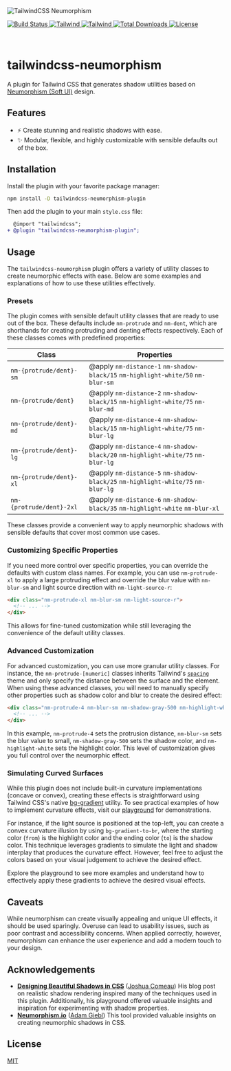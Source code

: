

<Meta title="Documentation/Introduction" />

<img src={Thumbnail} alt="TailwindCSS Neumorphism" class="rounded-lg" />

<p class="flex gap-2">
  <a href="https://github.com/junwen-k/tailwindcss-neumorphism-ui/actions">
    <img
      src="https://img.shields.io/github/actions/workflow/status/junwen-k/tailwindcss-neumorphism-ui/ci.yml?branch=main"
      alt="Build Status"
    />
  </a>
  <a href="https://tailwindcss.com/">
    <img
      alt="Tailwind"
      src="https://img.shields.io/badge/tailwindcss-v3.0+-0F172A?logo=tailwindcss&style=flat&labelColor=38bdf8&logoColor=ffffff"
    />
  </a>
  <a href="https://tailwindcss.com/">
    <img
      alt="Tailwind"
      src="https://img.shields.io/badge/tailwindcss-v4.0+-0F172A?logo=tailwindcss&style=flat&labelColor=38bdf8&logoColor=ffffff"
    />
  </a>
  <a href="https://www.npmjs.com/package/tailwindcss-neumorphism-ui">
    <img src="https://img.shields.io/npm/dm/tailwindcss-neumorphism-ui" alt="Total Downloads" />
  </a>
  <a href="https://github.com/junwen-k/tailwindcss-neumorphism-ui/blob/master/LICENSE">
    <img
      src="https://img.shields.io/github/license/junwen-k/tailwindcss-neumorphism-ui"
      alt="License"
    />
  </a>
</p>

<br />

# tailwindcss-neumorphism

A plugin for Tailwind CSS that generates shadow utilities based on [Neumorphism (Soft UI)](https://en.wikipedia.org/wiki/Neumorphism) design.

## Features

- ⚡ Create stunning and realistic shadows with ease.
- ✨ Modular, flexible, and highly customizable with sensible defaults out of the box.

## Installation

Install the plugin with your favorite package manager:

```sh
npm install -D tailwindcss-neumorphism-plugin
```

Then add the plugin to your main `style.css` file:

```diff
  @import "tailwindcss";
+ @plugin "tailwindcss-neumorphism-plugin";
```

## Usage

The `tailwindcss-neumorphism` plugin offers a variety of utility classes to create neumorphic effects with ease. Below are some examples and explanations of how to use these utilities effectively.

### Presets

The plugin comes with sensible default utility classes that are ready to use out of the box. These defaults include `nm-protrude` and `nm-dent`, which are shorthands for creating protruding and denting effects respectively. Each of these classes comes with predefined properties:

| Class                    | Properties                                                                       |
| ------------------------ | -------------------------------------------------------------------------------- |
| `nm-{protrude/dent}-sm`  | @apply `nm-distance-1` `nm-shadow-black/15` `nm-highlight-white/50` `nm-blur-sm` |
| `nm-{protrude/dent}`     | @apply `nm-distance-2` `nm-shadow-black/15` `nm-highlight-white/75` `nm-blur-md` |
| `nm-{protrude/dent}-md`  | @apply `nm-distance-4` `nm-shadow-black/15` `nm-highlight-white/75` `nm-blur-lg` |
| `nm-{protrude/dent}-lg`  | @apply `nm-distance-4` `nm-shadow-black/20` `nm-highlight-white/75` `nm-blur-lg` |
| `nm-{protrude/dent}-xl`  | @apply `nm-distance-5` `nm-shadow-black/25` `nm-highlight-white/75` `nm-blur-lg` |
| `nm-{protrude/dent}-2xl` | @apply `nm-distance-6` `nm-shadow-black/35` `nm-highlight-white` `nm-blur-xl`    |

These classes provide a convenient way to apply neumorphic shadows with sensible defaults that cover most common use cases.

### Customizing Specific Properties

If you need more control over specific properties, you can override the defaults with custom class names. For example, you can use `nm-protrude-xl` to apply a large protruding effect and override the blur value with `nm-blur-sm` and light source direction with `nm-light-source-r`:

```html
<div class="nm-protrude-xl nm-blur-sm nm-light-source-r">
  <!-- ... -->
</div>
```

This allows for fine-tuned customization while still leveraging the convenience of the default utility classes.

### Advanced Customization

For advanced customization, you can use more granular utility classes. For instance, the `nm-protrude-[numeric]` classes inherits Tailwind's [`spacing`](https://tailwindcss.com/docs/customizing-spacing) theme and only specify the distance between the surface and the element. When using these advanced classes, you will need to manually specify other properties such as shadow color and blur to create the desired effect:

```html
<div class="nm-protrude-4 nm-blur-sm nm-shadow-gray-500 nm-highlight-white">
  <!-- ... -->
</div>
```

In this example, `nm-protrude-4` sets the protrusion distance, `nm-blur-sm` sets the blur value to small, `nm-shadow-gray-500` sets the shadow color, and `nm-highlight-white` sets the highlight color. This level of customization gives you full control over the neumorphic effect.

### Simulating Curved Surfaces

While this plugin does not include built-in curvature implementations (concave or convex), creating these effects is straightforward using Tailwind CSS's native [bg-gradient](https://tailwindcss.com/docs/background-image) utility. To see practical examples of how to implement curvature effects, visit our [playground](?path=/docs/documentation-playground--docs) for demonstrations.

For instance, if the light source is positioned at the top-left, you can create a convex curvature illusion by using `bg-gradient-to-br`, where the starting color (`from`) is the highlight color and the ending color (`to`) is the shadow color. This technique leverages gradients to simulate the light and shadow interplay that produces the curvature effect. However, feel free to adjust the colors based on your visual judgement to achieve the desired effect.

Explore the playground to see more examples and understand how to effectively apply these gradients to achieve the desired visual effects.

## Caveats

While neumorphism can create visually appealing and unique UI effects, it should be used sparingly. Overuse can lead to usability issues, such as poor contrast and accessibility concerns. When applied correctly, however, neumorphism can enhance the user experience and add a modern touch to your design.

## Acknowledgements

- [**Designing Beautiful Shadows in CSS**](https://www.joshwcomeau.com/css/designing-shadows/) ([Joshua Comeau](https://www.joshwcomeau.com))
  His blog post on realistic shadow rendering inspired many of the techniques used in this plugin. Additionally, his playground offered valuable insights and inspiration for experimenting with shadow properties.
- [**Neumorphism.io**](https://neumorphism.io/) ([Adam Giebl](https://github.com/adamgiebl))
  This tool provided valuable insights on creating neumorphic shadows in CSS.

## License

[MIT](https://github.com/junwen-k/tailwindcss-neumorphism-ui/blob/main/LICENSE)
